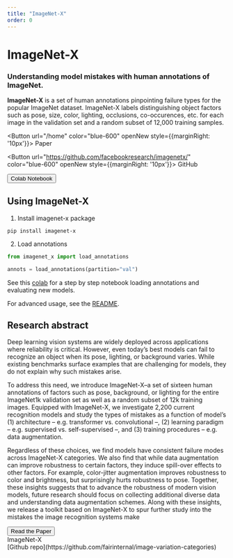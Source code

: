 ```yaml
---
title: "ImageNet-X"
order: 0
---
```


<Content color="indigo-200" spaceTop spaceBottom>

# ImageNet-X

### Understanding model mistakes with human annotations of ImageNet.

**ImageNet-X** is a set of human annotations pinpointing failure types for the popular ImageNet dataset. ImageNet-X labels distinguishing object factors such as pose, size, color, lighting, occlusions, co-occurences, etc. for each image in the validation set and
a random subset of 12,000 training samples.

<Button url="/home" color="blue-600" openNew style={{marginRight: '10px'}}>
Paper
</Button> 

<Button url="https://github.com/facebookresearch/imagenetx/" color="blue-600" openNew style={{marginRight: '10px'}}>
GitHub
</Button>

<Button url="https://colab.research.google.com/drive/1snegwqRKjqjwBEyq0-YY9_NOmTai8hT_?usp=sharing" color="blue-600" openNew>
Colab Notebook
</Button>

</Content>
<Gallery color="indigo-200" style={{opacity:0.9}} fullWidth spaceBottom>
  <Image url="/assets/images/landing.png" />
</Gallery>

<Content noteLeft="ImageNet-X can be used to surface mistake types for any ImageNet classifier" spaceTop spaceBottom>

## Using ImageNet-X

1. Install imagenet-x package

```
pip install imagenet-x
```

2. Load annotations
```python
from imagenet_x import load_annotations

annots = load_annotations(partition="val")
```

See this [colab](https://colab.research.google.com/drive/1snegwqRKjqjwBEyq0-YY9_NOmTai8hT_?usp=sharing) for a step by step notebook loading annotations and evaluating new models.

For advanced usage, see the [README](https://github.com/facebookresearch/imagenetx/).

</Content>

<Content spaceBottom>

## Research abstract

Deep learning vision systems are widely deployed across applications where reliability is critical.
However, even today’s best models can fail to recognize an object when its pose, lighting, or background varies.
While existing benchmarks surface examples that are challenging for models, they do not explain why such mistakes arise.

To address this need, we introduce ImageNet-X–a set of sixteen human annotations of factors such as pose, background, or lighting for the entire ImageNet1k validation set as well as a random subset of 12k training images.
Equipped with ImageNet-X, we investigate 2,200 current recognition models and study the types of mistakes as a function of model’s
(1) architecture – e.g. transformer vs. convolutional –, (2) learning paradigm – e.g. supervised vs. self-supervised –, and (3) training procedures – e.g. data augmentation.

Regardless of these choices, we find models have consistent failure modes across ImageNet-X categories.
We also find that while data augmentation can improve robustness to certain factors, they induce spill-over effects to other factors.
For example, color-jitter augmentation improves robustness to color and brightness, but surprisingly hurts robustness to pose.
Together, these insights suggests that to advance the robustness of modern vision models, future research should focus on collecting additional diverse data and understanding data augmentation schemes.
Along with these insights, we release a toolkit based on ImageNet-X to spur further study into the mistakes the image recognition systems make

<Button url="/home" color="blue-600" openNew>
  Read the Paper
</Button> 

</Content>


<Footer columns>
  <div>
  ImageNet-X
  </div>

  <div>
  [Github repo](https://github.com/fairinternal/image-variation-categories)  
  </div>
</Footer>
